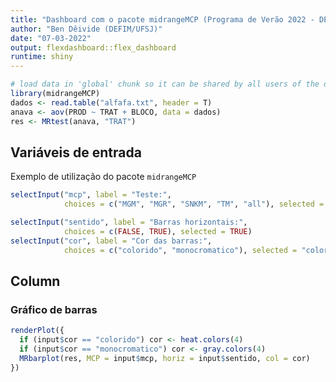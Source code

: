```yaml
---
title: "Dashboard com o pacote midrangeMCP (Programa de Verão 2022 - DES/UFLA)"
author: "Ben Dêivide (DEFIM/UFSJ)"
date: "07-03-2022"
output: flexdashboard::flex_dashboard
runtime: shiny
---
```


```r
# load data in 'global' chunk so it can be shared by all users of the dashboard
library(midrangeMCP)
dados <- read.table("alfafa.txt", header = T)
anava <- aov(PROD ~ TRAT + BLOCO, data = dados)
res <- MRtest(anava, "TRAT")
```

Variáveis de entrada {.sidebar}
-----------------------------------------------------------------------

Exemplo de utilização do pacote `midrangeMCP`

```r
selectInput("mcp", label = "Teste:",
            choices = c("MGM", "MGR", "SNKM", "TM", "all"), selected = "MGM")

selectInput("sentido", label = "Barras horizontais:",
            choices = c(FALSE, TRUE), selected = TRUE)
selectInput("cor", label = "Cor das barras:",
            choices = c("colorido", "monocromatico"), selected = "colorido")
```

Column
-----------------------------------------------------------------------

### Gráfico de barras

```r
renderPlot({
  if (input$cor == "colorido") cor <- heat.colors(4)
  if (input$cor == "monocromatico") cor <- gray.colors(4)
  MRbarplot(res, MCP = input$mcp, horiz = input$sentido, col = cor)
})
```
